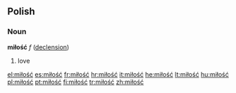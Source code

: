 ==Polish==
===Noun===
'''miłość''' ''f'' ([[Wiktionary Appendix:Polish feminine ść noun declension|declension]])
# love

[[el:miłość]]
[[es:miłość]]
[[fr:miłość]]
[[hr:miłość]]
[[it:miłość]]
[[he:miłość]]
[[lt:miłość]]
[[hu:miłość]]
[[pl:miłość]]
[[pt:miłość]]
[[fi:miłość]]
[[tr:miłość]]
[[zh:miłość]]